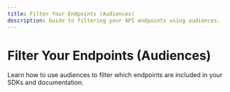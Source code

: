 ```yaml
---
title: Filter Your Endpoints (Audiences)
description: Guide to filtering your API endpoints using audiences.
---
```


# Filter Your Endpoints (Audiences)

Learn how to use audiences to filter which endpoints are included in your SDKs and documentation.

